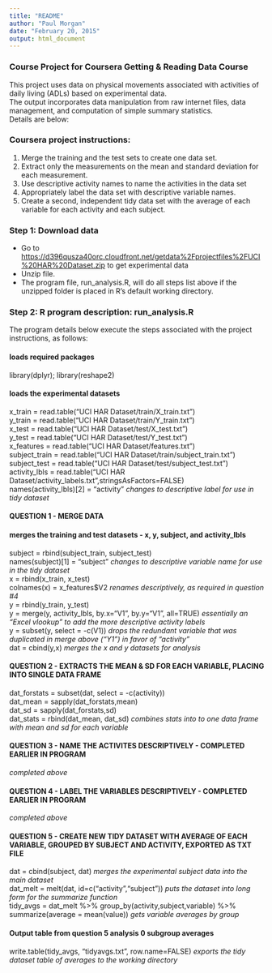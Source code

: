 ```yaml
---
title: "README"
author: "Paul Morgan"
date: "February 20, 2015"
output: html_document
---
```


### Course Project for Coursera Getting & Reading Data Course

This project uses data on physical movements associated with activities of daily living (ADLs) based on experimental data.  
The output incorporates data manipulation from raw internet files, data management, and computation of simple summary statistics.  
Details are below:  

### Coursera project instructions:  
1. Merge the training and the test sets to create one data set.  
2. Extract only the measurements on the mean and standard deviation for each measurement.   
3. Use descriptive activity names to name the activities in the data set  
4. Appropriately label the data set with descriptive variable names.   
5. Create a second, independent tidy data set with the average of each variable for each activity and each subject.  

### Step 1: Download data  

- Go to <https://d396qusza40orc.cloudfront.net/getdata%2Fprojectfiles%2FUCI%20HAR%20Dataset.zip> to get experimental data  
- Unzip file.    
- The program file, run_analysis.R, will do all steps list above if the unzipped folder is placed in R's default working directory.  

### Step 2: R program description: run_analysis.R  

The program details below execute the steps associated with the project instructions, as follows:  

#### loads required packages  
library(dplyr); library(reshape2)  

#### loads the experimental datasets  
x_train = read.table("UCI HAR Dataset/train/X_train.txt")  
y_train = read.table("UCI HAR Dataset/train/Y_train.txt")  
x_test = read.table("UCI HAR Dataset/test/X_test.txt")  
y_test = read.table("UCI HAR Dataset/test/Y_test.txt")  
x_features = read.table("UCI HAR Dataset/features.txt")  
subject_train = read.table("UCI HAR Dataset/train/subject_train.txt")  
subject_test = read.table("UCI HAR Dataset/test/subject_test.txt")  
activity_lbls = read.table("UCI HAR Dataset/activity_labels.txt",stringsAsFactors=FALSE)  
names(activity_lbls)[2] = "activity"          *changes to descriptive label for use in tidy dataset*  

#### QUESTION 1 - MERGE DATA  

#### merges the training and test datasets - x, y, subject, and activity_lbls  
subject = rbind(subject_train, subject_test)  
names(subject)[1] = "subject"            *changes to descriptive variable name for use in the tidy dataset*  
x = rbind(x_train, x_test)  
colnames(x) = x_features$V2              *renames descriptively, as required in question #4*  
y = rbind(y_train, y_test)  
y = merge(y, activity_lbls, by.x="V1", by.y="V1", all=TRUE)     *essentially an "Excel vlookup" to add the more descriptive activity labels*  
y = subset(y, select = -c(V1))          *drops the redundant variable that was duplicated in merge above ("Y1") in favor of "activity"*  
dat = cbind(y,x)                        *merges the x and y datasets for analysis*  

#### QUESTION 2 - EXTRACTS THE MEAN & SD FOR EACH VARIABLE, PLACING INTO SINGLE DATA FRAME  

dat_forstats = subset(dat, select = -c(activity))  
dat_mean = sapply(dat_forstats,mean)  
dat_sd = sapply(dat_forstats,sd)  
dat_stats = rbind(dat_mean, dat_sd)      *combines stats into to one data frame with mean and sd for each variable*  

#### QUESTION 3 - NAME THE ACTIVITES DESCRIPTIVELY - COMPLETED EARLIER IN PROGRAM  

*completed above*  

#### QUESTION 4 - LABEL THE VARIABLES DESCRIPTIVELY - COMPLETED EARLIER IN PROGRAM  

*completed above*  

#### QUESTION 5 - CREATE NEW TIDY DATASET WITH AVERAGE OF EACH VARIABLE, GROUPED BY SUBJECT AND ACTIVITY, EXPORTED AS TXT FILE  

dat = cbind(subject, dat)                                       *merges the experimental subject data into the main dataset*  
dat_melt = melt(dat, id=c("activity","subject"))                 *puts the dataset into long form for the summarize function*  
tidy_avgs = dat_melt %>% group_by(activity,subject,variable) %>% summarize(average = mean(value))  *gets variable averages by group*  

#### Output table from question 5 analysis 0 subgroup averages  
write.table(tidy_avgs, "tidyavgs.txt", row.name=FALSE)          *exports the tidy dataset table of averages to the working directory*   
